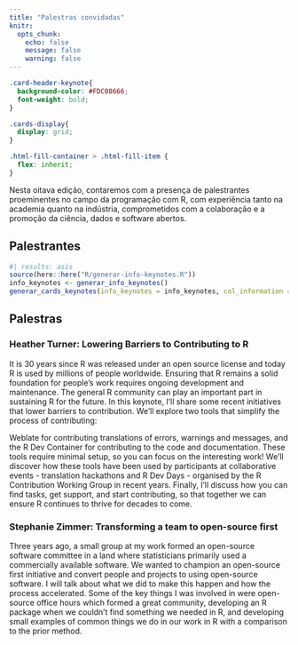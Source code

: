 ```yaml
---
title: "Palestras convidadas"
knitr:
  opts_chunk: 
    echo: false
    message: false
    warning: false
---
```



```css
.card-header-keynote{
  background-color: #FDC08666;
  font-weight: bold;
}

.cards-display{
  display: grid;
}

.html-fill-container > .html-fill-item {
  flex: inherit;
}
```

Nesta oitava edição, contaremos com a presença de palestrantes proeminentes no campo da programação com R, com experiência tanto na academia quanto na indústria, comprometidos com a colaboração e a promoção da ciência, dados e software abertos. 

## Palestrantes

```r
#| results: asis
source(here::here("R/generar-info-keynotes.R"))
info_keynotes <- generar_info_keynotes()
generar_cards_keynotes(info_keynotes = info_keynotes, col_information = "info_pt")

```


## Palestras


### Heather Turner: Lowering Barriers to Contributing to R

It is 30 years since R was released under an open source license and
today R is  used by millions of people worldwide. Ensuring that R remains a solid foundation for people's work requires ongoing development and maintenance. The general R community can play an important part in sustaining R for the future. In this keynote, I'll share some recent initiatives that lower barriers to contribution. We'll explore two tools that simplify the process of contributing:  

Weblate for contributing translations of errors, warnings and messages, and the R Dev Container for contributing to the code and documentation. These tools require minimal setup, so you can focus on the interesting work! We'll discover how these tools have been used by participants at collaborative events - translation hackathons and R Dev Days - organised by the R Contribution Working Group in recent years. Finally, I'll discuss how you can find tasks, get support, and start contributing, so that together we can ensure R continues to thrive for decades to come.

### Stephanie Zimmer: Transforming a team to open-source first

Three years ago, a small group at my work formed an open-source software committee in a land where statisticians primarily used a commercially available software. We wanted to champion an open-source first initiative and convert people and projects to using open-source software. I will talk about what we did to make this happen and how the process accelerated. Some of the key things I was involved in were open-source office hours which formed a great community, developing an R package when we couldn't find something we needed in R, and developing small examples of common things we do in our work in R with a comparison to the prior method.


<!-- font awesome -->

```{=html}
<script src="https://kit.fontawesome.com/1f72d6921a.js" crossorigin="anonymous"></script>
```
<!-- font awesome -->